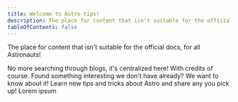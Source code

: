 ```yaml
---
title: Welcome to Astro tips!
description: The place for content that isn't suitable for the official docs, for all Astronauts!
tableOfContents: false
---
```



The place for content that isn't suitable for the official docs, for all Astronauts!

<CardGrid>
	<Card title="Find community resources" icon="magnifier">
		No more searching through blogs, it's centralized here! With credits of course.
	</Card>
	<Card title="Add your own content" icon="pencil">
		Found something interesting we don't have already? We want to know about it!
	</Card>
	<Card title="Share and learn from others" icon="open-book">
Learn new tips and tricks about Astro and share any you pick up!
	</Card>
	<Card title="Help people discover gems" icon="information">
		Lorem ipsum
	</Card>
</CardGrid>

